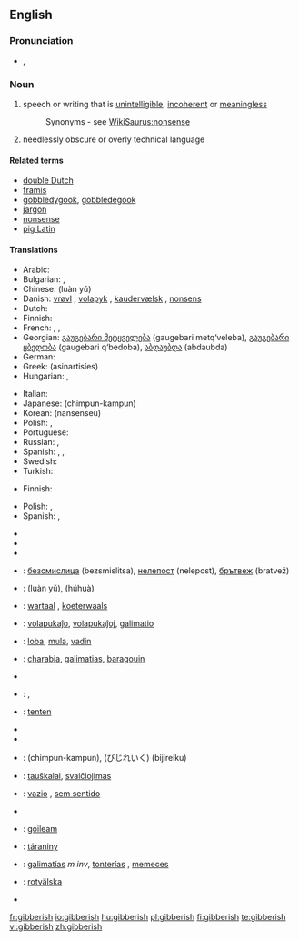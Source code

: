 ==English==

===Pronunciation===
* {{IPA|/ˈdʒɪb.ə.rɪʃ/}}, {{SAMPA|"dZIb.@.rIS/}}

===Noun===
{{en-noun|-}}

# speech or writing that is [[unintelligible]], [[incoherent]] or [[meaningless]]
#: Synonyms - see [[WikiSaurus:nonsense]]
# needlessly obscure or overly technical language

====Related terms====
* [[double Dutch]]
* [[Framis|framis]]
* [[gobbledygook]], [[gobbledegook]]
* [[jargon]]
* [[nonsense]]
* [[pig Latin]]

====Translations====
{{trans-top|unintelligible speech or writing}}
* Arabic: {{Arab|[[رطانة|رَطَانَة]]}} {{IPAchar|(raʈāna)}} {{f}}
* Bulgarian: {{t+|bg|безсмислици|f|p|tr=bezsmislitsi|sc=Cyrl}}, {{t+|bg|глупости|f|p|tr=gluposti|sc=Cyrl}}
* Chinese: {{t|cmn|乱语|sc=Hani|xs=Mandarin}} (luàn yǔ)
* Danish: [[vrøvl]] {{n}}, [[volapyk]] {{n}}, [[kaudervælsk]] {{n}}, [[nonsens]] {{n}}
* Dutch: {{t|nl|koeterwaals}}
* Finnish: {{t+|fi|siansaksa}}
* French: {{t|fr|baragouin|m}}, {{t+|fr|galimatias|m}}, {{t+|fr|charabia|m}}
* Georgian: [[გაუგებარი მეტყველება]] (gaugebari metq‘veleba), [[გაუგებარი ყბედობა]] (gaugebari q‘bedoba), [[აბდაუბდა]] (abdaubda)
* German: {{t|de|Kauderwelsch|n}}
* Greek: {{t|el|ασυναρτησίες|sc=Grek}} (asinartisíes)
* Hungarian: {{t-|hu|badarság}}, {{t-|hu|zagyvaság}}
{{trans-mid}}
* Italian: {{t|it|ostrogoto|m}}
* Japanese: {{t-|ja|ちんぷんかんぷん|sc=Jpan}} (chimpun-kampun)
* Korean: {{t|ko|난센스|sc=Hang}} (nansenseu)
* Polish: {{t|pl|jazgot|m}}, {{t-|pl|bełkot|m}}
* Portuguese: {{t|pt|algaravia|f}}
* Russian: {{t|ru|тарабарщина|f|tr=tarabárščina|sc=Cyrl}}, {{t|ru|невнятность|f|tr=nevnjátnost’|sc=Cyrl}}
* Spanish: {{t|es|algarabía|f}}, {{t-|es|farfulla|f}}, {{t|es|monserga|f}}
* Swedish: {{t-|sv|nonsens}}
* Turkish: {{t-|tr|saçma}}
{{trans-bottom}}

{{trans-top|needlessly obscure or overly technical language}}
* Finnish: {{t+|fi|heprea}}
{{trans-mid}}
* Polish: {{t|pl|jazgot|m}}, {{t-|pl|bełkot|m}}
* Spanish: {{t+|es|jerga|f}}, {{t|es|galimatías|m}}
{{trans-bottom}}

{{checktrans-top}}
* {{trreq|Albanian}}
* {{trreq|Arabic}}
* {{trreq|Armenian}}
* {{ttbc|Bulgarian}}: [[безсмислица]] (bezsmislitsa), [[нелепост]] (nelepost), [[брътвеж]] (bratvež)
* {{ttbc|Chinese}}: {{t|cmn|乱语|sc=Hani|xs=Mandarin}} (luàn yǔ), {{t|cmn|胡话|sc=Hani|xs=Mandarin}} (húhuà)
* {{ttbc|Dutch}}: [[wartaal]] {{f}}, [[koeterwaals]] {{n}}
* {{ttbc|Esperanto}}: [[volapukaĵo]], [[volapukaĵoj]], [[galimatio]]
* {{ttbc|Estonian}}: [[loba]], [[mula]], [[vadin]]
* {{ttbc|French}}: [[charabia]], [[galimatias]], [[baragouin]]
* {{trreq|Georgian}}
* {{ttbc|German}}: {{t|de|Kauderwelsch}} {{n}}, {{t|de|Geschnatter}} {{n}}
{{checktrans-mid}}
* {{ttbc|Haitian Creole}}: [[tenten]]
* {{trreq|Hebrew}}
* {{trreq|Italian}}
* {{ttbc|Japanese}}: {{t-|ja|ちんぷんかんぷん|sc=Jpan}} (chimpun-kampun), {{t|ja|美辞麗句|sc=Jpan}} (びじれいく) (bijireiku)
* {{ttbc|Lithuanian}}: [[tauškalai]], [[svaičiojimas]]
* {{ttbc|Portuguese}}: [[vazio]] {{m}}, [[sem sentido]]
* {{trreq|Russian}}
* {{ttbc|Scottish Gaelic}}: [[goileam]] {{m}}
* {{ttbc|Slovak}}: [[táraniny]] {{f|p}}
* {{ttbc|Spanish}}: [[galimatías]] ''m inv'', [[tonterías]] {{f|p}}, [[memeces]] {{f|p}}
* {{ttbc|Swedish}}: [[rotvälska]]
* {{trreq|Turkish}}
{{checktrans-bottom}}

[[fr:gibberish]]
[[io:gibberish]]
[[hu:gibberish]]
[[pl:gibberish]]
[[fi:gibberish]]
[[te:gibberish]]
[[vi:gibberish]]
[[zh:gibberish]]